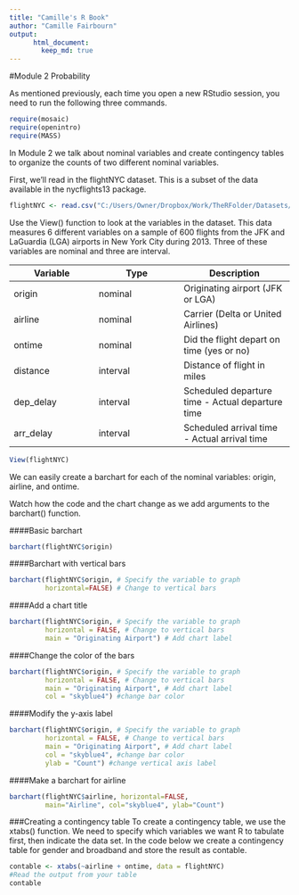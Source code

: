```yaml
---
title: "Camille's R Book"
author: "Camille Fairbourn"
output:
      html_document:
        keep_md: true
---
```

#Module 2 Probability

As mentioned previously, each time you open a new RStudio session, you need to run the following three commands.

```r
require(mosaic)
require(openintro)
require(MASS)
```

In Module 2 we talk about nominal variables and create contingency tables to organize the counts of two different nominal variables.

First, we'll read in the flightNYC dataset. This is a subset of the data available in the nycflights13 package.
```r
flightNYC <- read.csv("C:/Users/Owner/Dropbox/Work/TheRFolder/Datasets/16-Fall/flightNYC.csv")
```

Use the View() function to look at the variables in the dataset. This data measures 6 different variables on a sample of 600 flights from the JFK and LaGuardia (LGA) airports in New York City during 2013. Three of these variables are nominal and three are interval.

Variable  | Type     | Description
----------|----------|-------------
origin    | nominal  | Originating airport (JFK or LGA)
airline   | nominal  | Carrier (Delta or United Airlines)
ontime    | nominal  | Did the flight depart on time (yes or no)
distance  | interval | Distance of flight in miles
dep_delay | interval | Scheduled departure time - Actual departure time
arr_delay | interval | Scheduled arrival time - Actual arrival time

```r
View(flightNYC)
```

We can easily create a barchart for each of the nominal variables: origin, airline, and ontime.

Watch how the code and the chart change as we add arguments to the barchart() function.

####Basic barchart
```r
barchart(flightNYC$origin)
```

####Barchart with vertical bars
```r
barchart(flightNYC$origin, # Specify the variable to graph
         horizontal=FALSE) # Change to vertical bars
```

####Add a chart title
```r
barchart(flightNYC$origin, # Specify the variable to graph
         horizontal = FALSE, # Change to vertical bars
         main = "Originating Airport") # Add chart label
```

####Change the color of the bars
```r
barchart(flightNYC$origin, # Specify the variable to graph
         horizontal = FALSE, # Change to vertical bars
         main = "Originating Airport", # Add chart label
         col = "skyblue4") #change bar color
```

####Modify the y-axis label
```r
barchart(flightNYC$origin, # Specify the variable to graph
         horizontal = FALSE, # Change to vertical bars
         main = "Originating Airport", # Add chart label
         col = "skyblue4", #change bar color 
         ylab = "Count") #change vertical axis label
```

####Make a barchart for airline
```r
barchart(flightNYC$airline, horizontal=FALSE, 
         main="Airline", col="skyblue4", ylab="Count")
```

###Creating a contingency table
To create a contingency table, we use the xtabs() function. We need to specify which variables we want R to tabulate first, then indicate the data set. In the code below we create a contingency table for gender and broadband and store the result as contable.
```r
contable <- xtabs(~airline + ontime, data = flightNYC)
#Read the output from your table
contable
```


